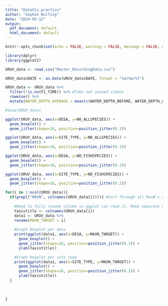 ```yaml
---
title: "DataViz_practice"
author: "Sophie Wulfing"
date: "2024-03-12"
output:
  pdf_document: default
  html_document: default
---
```


```r
knitr::opts_chunk$set(echo = FALSE, warning = FALSE, message = FALSE, dev="cairo_pdf")

library(dplyr)
library(ggplot2)

URUV_data <- read.csv("Master_RecordingData.csv")


```

```r

URUV_data$DATE <- as.Date(URUV_data$DATE, format = "%d/%m/%Y")

URUV_data <- URUV_data %>%
  filter(!is.na(F1_TIME)) %>% #Take out unused videos
  rowwise() %>%
  mutate(WATER_DEPTH_AVERAGE = mean(c(WATER_DEPTH_BEFORE, WATER_DEPTH_AFTER), na.rm=TRUE)) #Take avg depth during recording

#View(URUV_data)

```

```r

ggplot(URUV_data, aes(x=DESA, y=NO_ALLSPECIES)) + 
  geom_boxplot() +
  geom_jitter(shape=16, position=position_jitter(0.2))

ggplot(URUV_data, aes(x=SITE_TYPE, y=NO_ALLSPECIES)) + 
  geom_boxplot() +
  geom_jitter(shape=16, position=position_jitter(0.2))

```

```r

ggplot(URUV_data, aes(x=DESA, y=NO_FISHSPECIES)) + 
  geom_boxplot() +
  geom_jitter(shape=16, position=position_jitter(0.2))

ggplot(URUV_data, aes(x=SITE_TYPE, y=NO_FISHSPECIES)) + 
  geom_boxplot() +
  geom_jitter(shape=16, position=position_jitter(0.2))

```

```r

for(i in 1:ncol(URUV_data)){
  if(grepl("MAXN", colnames(URUV_data[i]))){ #Sort Through all MaxN's calculated
    
    #Need to fully rename column so ggplot can read it. Make separate datasheet
    Yaxistitle <- colnames(URUV_data[i])
    data1 <- URUV_data %>% 
    rename(MAXN_TARGET = i)
    
    #Graph boxplot per desa
    print(ggplot(data1, aes(x=DESA, y=MAXN_TARGET)) +
      geom_boxplot() +
      geom_jitter(shape=16, position=position_jitter(0.2)) +
      ylab(Yaxistitle))

    #Graph boxplot per site type
    print(ggplot(data1, aes(x=SITE_TYPE, y=MAXN_TARGET)) +
      geom_boxplot() +
      geom_jitter(shape=16, position=position_jitter(0.2)) +
      ylab(Yaxistitle))
  }
  
  
  
}



```